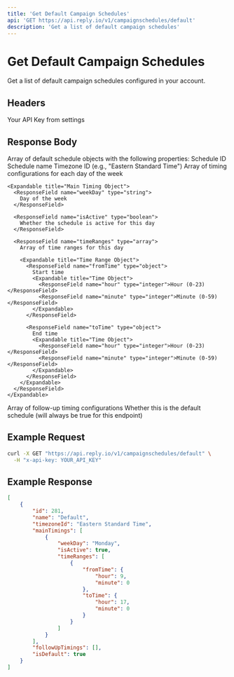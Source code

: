 ```yaml
---
title: 'Get Default Campaign Schedules'
api: 'GET https://api.reply.io/v1/campaignschedules/default'
description: 'Get a list of default campaign schedules'
---
```


# Get Default Campaign Schedules

Get a list of default campaign schedules configured in your account.

## Headers

<ParamField header="x-api-key" type="string" required>
  Your API Key from settings
</ParamField>

## Response Body

<ResponseField name="Array" type="array">
  Array of default schedule objects with the following properties:

<Expandable title="Schedule Object">
  <ResponseField name="id" type="integer">
    Schedule ID
  </ResponseField>

  <ResponseField name="name" type="string">
    Schedule name
  </ResponseField>

  <ResponseField name="timezoneId" type="string">
    Timezone ID (e.g., "Eastern Standard Time")
  </ResponseField>

  <ResponseField name="mainTimings" type="array">
    Array of timing configurations for each day of the week

    <Expandable title="Main Timing Object">
      <ResponseField name="weekDay" type="string">
        Day of the week
      </ResponseField>

      <ResponseField name="isActive" type="boolean">
        Whether the schedule is active for this day
      </ResponseField>

      <ResponseField name="timeRanges" type="array">
        Array of time ranges for this day

        <Expandable title="Time Range Object">
          <ResponseField name="fromTime" type="object">
            Start time
            <Expandable title="Time Object">
              <ResponseField name="hour" type="integer">Hour (0-23)</ResponseField>
              <ResponseField name="minute" type="integer">Minute (0-59)</ResponseField>
            </Expandable>
          </ResponseField>

          <ResponseField name="toTime" type="object">
            End time
            <Expandable title="Time Object">
              <ResponseField name="hour" type="integer">Hour (0-23)</ResponseField>
              <ResponseField name="minute" type="integer">Minute (0-59)</ResponseField>
            </Expandable>
          </ResponseField>
        </Expandable>
      </ResponseField>
    </Expandable>
  </ResponseField>

  <ResponseField name="followUpTimings" type="array">
    Array of follow-up timing configurations
  </ResponseField>

  <ResponseField name="isDefault" type="boolean">
    Whether this is the default schedule (will always be true for this endpoint)
  </ResponseField>
</Expandable>
</ResponseField>

## Example Request

```bash
curl -X GET "https://api.reply.io/v1/campaignschedules/default" \
  -H "x-api-key: YOUR_API_KEY"
```

## Example Response

```json
[
    {
        "id": 281,
        "name": "Default",
        "timezoneId": "Eastern Standard Time",
        "mainTimings": [
            {
                "weekDay": "Monday",
                "isActive": true,
                "timeRanges": [
                    {
                        "fromTime": {
                            "hour": 9,
                            "minute": 0
                        },
                        "toTime": {
                            "hour": 17,
                            "minute": 0
                        }
                    }
                ]
            }
        ],
        "followUpTimings": [],
        "isDefault": true
    }
]
```
